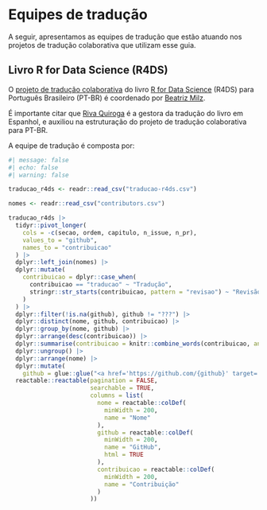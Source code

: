 # Equipes de tradução

A seguir, apresentamos as equipes de tradução que estão atuando nos projetos de tradução colaborativa que utilizam esse guia.

## Livro R for Data Science (R4DS)

O [projeto de tradução colaborativa](https://github.com/cienciadedatos/pt-r4ds/wiki) do livro [R for Data Science](https://r4ds.had.co.nz/) (R4DS) para Português Brasileiro (PT-BR) é coordenado por [Beatriz Milz](https://github.com/beatrizmilz).

É importante citar que [Riva Quiroga](https://github.com/rivaquiroga) é a gestora da tradução do livro em Espanhol, e auxiliou na estruturação do projeto de tradução colaborativa para PT-BR.

A equipe de tradução é composta por:

```r
#| message: false
#| echo: false
#| warning: false

traducao_r4ds <- readr::read_csv("traducao-r4ds.csv")

nomes <- readr::read_csv("contributors.csv")

traducao_r4ds |>
  tidyr::pivot_longer(
    cols = -c(secao, ordem, capitulo, n_issue, n_pr),
    values_to = "github",
    names_to = "contribuicao"
  ) |>
  dplyr::left_join(nomes) |>
  dplyr::mutate(
    contribuicao = dplyr::case_when(
      contribuicao == "traducao" ~ "Tradução",
      stringr::str_starts(contribuicao, pattern = "revisao") ~ "Revisão"
    )
  ) |> 
  dplyr::filter(!is.na(github), github != "???") |> 
  dplyr::distinct(nome, github, contribuicao) |> 
  dplyr::group_by(nome, github) |> 
  dplyr::arrange(desc(contribuicao)) |> 
  dplyr::summarise(contribuicao = knitr::combine_words(contribuicao, and = " e ")) |> 
  dplyr::ungroup() |> 
  dplyr::arrange(nome) |> 
  dplyr::mutate(
    github = glue::glue("<a href='https://github.com/{github}' target='_blank'>@{github}</a>")) |> 
  reactable::reactable(pagination = FALSE, 
                       searchable = TRUE,
                       columns = list(
                         nome = reactable::colDef(
                           minWidth = 200, 
                           name = "Nome"
                         ),
                         github = reactable::colDef(
                           minWidth = 200,
                           name = "GitHub",
                           html = TRUE
                         ),
                         contribuicao = reactable::colDef(
                           minWidth = 200,
                           name = "Contribuição"
                         )
                       ))
```
